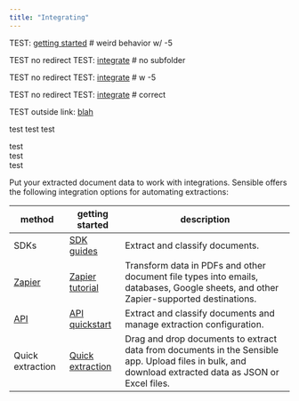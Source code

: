 ```yaml
---
title: "Integrating"
---
```


TEST: [getting started](/getting-started-5) # weird behavior w/ -5

TEST no redirect TEST: [integrate](/integrating) # no subfolder

TEST no redirect TEST: [integrate](welcome/integrating-5) # w -5

TEST no redirect TEST: [integrate](welcome/integrating) # correct

TEST outside link: [blah](https://docs.sensible.so/docs/test)

test
test
test

test  
test  
test  

Put your extracted document data to work with integrations. Sensible offers the following integration options for automating extractions: 

| method                                 | getting started                                 | description                                                                                                                                           |
| -------------------------------------- | ----------------------------------------------- | ----------------------------------------------------------------------------------------------------------------------------------------------------- |
| SDKs                                   | [SDK guides](/integrations/sdk-guides)                  | Extract and classify documents.                                                                                                                       |
| [Zapier](/integrations/zapier-overview/overview)                 | [Zapier tutorial](/integrations/zapier-overview/zapier-tutorial-getting-started) | Transform data in PDFs and other document file types into emails, databases, Google sheets, and other Zapier-supported destinations.                  |
| [API](/reference/choosing-an-endpoint) | [API quickstart](/integrations/api-quickstart)              | Extract and classify documents and manage extraction configuration.                                                                                   |
| Quick extraction                       | [Quick extraction](/integrations/quick-extraction/overview)      | Drag and drop documents to extract data from documents in the Sensible app. Upload files in bulk, and download extracted data as JSON or Excel files. |